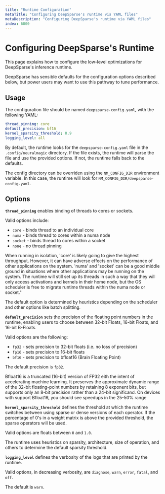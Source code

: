 ```yaml
---
title: "Runtime Configuration"
metaTitle: "Configuring DeepSparse's runtime via YAML files"
metaDescription: "Configuring DeepSparse's runtime via YAML files"
index: 6000
---
```


# Configuring DeepSparse's Runtime

This page explains how to configure the low-level optimizations for DeepSparse's inference runtime. 

DeepSparse has sensible defaults for the configuration options described below, but power
users may want to use this pathway to tune performance.

## Usage

The configuration file should be named `deepsparse-config.yaml`, with the following YAML:

```yaml
thread_pinning: core
default_precision: bf16
kernel_sparsity_threshold: 0.9
logging_level: all
```

By default, the runtime looks for the `deepsparse-config.yaml` file in the `.config/neuralmagic` directory. If
the file exists, the runtime will parse the file and use the provided options. If not, the runtime falls back to the defaults.

The config directory can be overriden using the `NM_CONFIG_DIR` environment variable. In this case, the runtime will look for `NM_CONFIG_DIR/deepsparse-config.yaml`.

## Options

**`thread_pinning`** enables binding of threads to cores or sockets.

Valid options include:
- `core` - binds thread to an individual core
- `numa` - binds thread to cores within a numa node
- `socket` - binds thread to cores within a socket
- `none` - no thread pinning

When running in isolation, 'core' is likely going to give the highest throughput. However, it can have adverse effects 
on the performance of other applications on the system. 'numa' and 'socket' can be a good middle ground 
in situations where other applications may be running on the system. The runtime 
will still set up its threads in such a way that they will only access activations and kernels in their home node, 
but the OS scheduler is free to migrate runtime threads within the numa node or socket."

The default option is determined by heuristics depending on the scheduler and other options like batch splitting.

**`default_precision`** sets the precision of the floating point numbers in the runtime, enabling
users to choose between 32-bit Floats, 16-bit Floats, and 16-bit B-Floats.

Valid options are the following:
- `fp32` - sets precision to 32-bit floats (i.e. no loss of precision)
- `fp16` - sets precision to 16-bit floats
- `bf16` - sets precision to bfloat16 (Brain Floating Point)

The default precision is `fp32`. 

Bfloat16 is a truncated (16-bit) version of FP32 eith the intent of accelerating machine learning.
It preserves the approximate dynamic range of the 32-bit floating-point numbers by retaining 8 exponent bits,
but supports only an 8-bit precision rather than a 24-bit significand. On devices with support Bfloat16,
you should see speedups in the 25-50% range 

**`kernel_sparsity_threshold`** defines the threshold at which the runtime switches between
using sparse or dense versions of each operator. If the percentage of 0's in a weight matrix
is above the provided threshold, the sparse operators will be used.

Valid options are floats between `0` and `1.0`.

The runtime uses heuristics on sparsity, architecture, size of operation, and others to 
determine the default sparsity threshold.

**`logging_level`** defines the verbosity of the logs that are printed by the runtime.

Valid options, in decreasing verbosity, are `diagnose`, `warn`, `error`, `fatal`, and `off`. 

The default is `warn`.